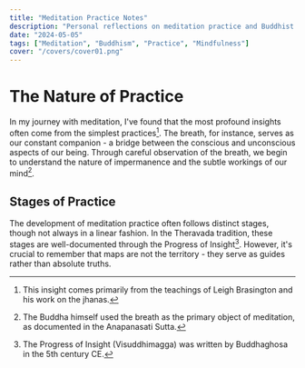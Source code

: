 ```yaml
---
title: "Meditation Practice Notes"
description: "Personal reflections on meditation practice and Buddhist teachings"
date: "2024-05-05"
tags: ["Meditation", "Buddhism", "Practice", "Mindfulness"]
cover: "/covers/cover01.png"
---
```


# The Nature of Practice

In my journey with meditation, I've found that the most profound insights often come from the simplest practices[^1]. The breath, for instance, serves as our constant companion - a bridge between the conscious and unconscious aspects of our being. Through careful observation of the breath, we begin to understand the nature of impermanence and the subtle workings of our mind[^2].

## Stages of Practice

The development of meditation practice often follows distinct stages, though not always in a linear fashion. In the Theravada tradition, these stages are well-documented through the Progress of Insight[^3]. However, it's crucial to remember that maps are not the territory - they serve as guides rather than absolute truths.

[^1]: This insight comes primarily from the teachings of Leigh Brasington and his work on the jhanas.
[^2]: The Buddha himself used the breath as the primary object of meditation, as documented in the Anapanasati Sutta.
[^3]: The Progress of Insight (Visuddhimagga) was written by Buddhaghosa in the 5th century CE.